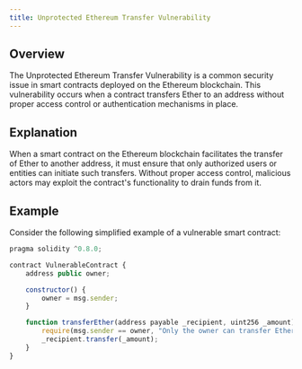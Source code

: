 ```yaml
---
title: Unprotected Ethereum Transfer Vulnerability
---
```


## Overview

The Unprotected Ethereum Transfer Vulnerability is a common security issue in smart contracts deployed on the Ethereum blockchain. This vulnerability occurs when a contract transfers Ether to an address without proper access control or authentication mechanisms in place. 

## Explanation

When a smart contract on the Ethereum blockchain facilitates the transfer of Ether to another address, it must ensure that only authorized users or entities can initiate such transfers. Without proper access control, malicious actors may exploit the contract's functionality to drain funds from it.

## Example

Consider the following simplified example of a vulnerable smart contract:

```javascript
pragma solidity ^0.8.0;

contract VulnerableContract {
    address public owner;

    constructor() {
        owner = msg.sender;
    }

    function transferEther(address payable _recipient, uint256 _amount) external {
        require(msg.sender == owner, "Only the owner can transfer Ether");
        _recipient.transfer(_amount);
    }
}
